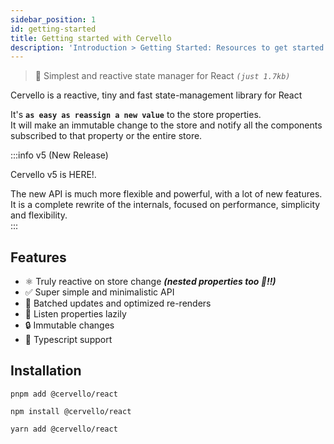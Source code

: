 ```yaml
---
sidebar_position: 1
id: getting-started
title: Getting started with Cervello
description: 'Introduction > Getting Started: Resources to get started learning and using Cervello'
---
```


> 🤯 Simplest and reactive state manager for React _`(just 1.7kb)`_

Cervello is a reactive, tiny and fast state-management library for React

It's **`as easy as reassign a new value`** to the store properties. <br/>It will make an immutable change to the store and notify all the components subscribed
to that property or the entire store.

:::info v5 (New Release)
<!-- Cervello v5 is in beta, and it's not recommended for production yet. <br/> -->
<!-- For stable (latest) version docs, go to [Legacy version docs](/docs/legacy-version-docs/api-reference/store) <br/> -->
<!---->
<!-- The v5 is a complete rewrite of internals with a new hooks API and new features. <br/> -->
<!-- Focused on performance, simplicity and flexibility. -->

Cervello v5 is HERE!. <br/>

The new API is much more flexible and powerful, with a lot of new features. <br/>
It is a complete rewrite of the internals, focused on performance, simplicity and flexibility. <br/>
:::

## Features

- ⚛️ Truly reactive on store change **_(nested properties too 🚀!!)_**
- ✅ Super simple and minimalistic API
- 🚀 Batched updates and optimized re-renders
- 🐨 Listen properties lazily
- 🔒 Immutable changes
- 🔑 Typescript support

## Installation

<Tabs groupId="pkg-manager">
  <TabItem value="pnpm" label="pnpm">

    pnpm add @cervello/react
  </TabItem>
  <TabItem value="npm" label="npm">

    npm install @cervello/react
  </TabItem>
  <TabItem value="yarn" label="yarn">

    yarn add @cervello/react
  </TabItem>
</Tabs>
